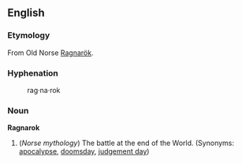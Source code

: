 ==English==

===Etymology===
From Old Norse [[Ragnarök]].

===Hyphenation===
:rag&middot;na&middot;rok

===Noun===
'''Ragnarok'''

# (''Norse mythology'') The battle at the end of the World. (Synonyms: [[apocalypse]], [[doomsday]], [[judgement day]])